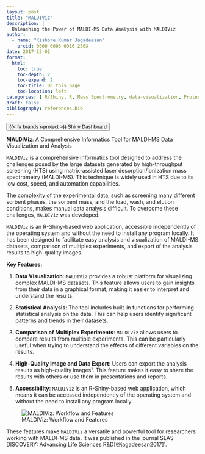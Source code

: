 ```yaml
---
layout: post
title: "MALDIViz"
description: |
  Unleashing the Power of MALDI-MS Data Analysis with MALDIViz
author: 
  - name: "Kishore Kumar Jagadeesan"
    orcid: 0000-0003-0916-256X
date: 2017-12-01
format: 
  html:
    toc: true
    toc-depth: 2
    toc-expand: 2
    toc-title: On this page
    toc-location: left
categories: [ R/Shiny, R, Mass Spectrometry, data-visualization, Proteomics]
draft: false
bibliography: references.bib
---
```

[<button type="button" class="btn btn-outline-primary"> {{< fa brands r-project >}} Shiny Dashboard </button>](https://jkkishore85.shinyapps.io/maldiviz/){.btn target=_blank}

**MALDIViz**: A Comprehensive Informatics Tool for MALDI-MS Data Visualization and Analysis

`MALDIViz` is a comprehensive informatics tool designed to address the challenges posed by the large datasets generated by high-throughput screening (HTS) using matrix-assisted laser desorption/ionization mass spectrometry (MALDI-MS). This technique is widely used in HTS due to its low cost, speed, and automation capabilities.

The complexity of the experimental data, such as screening many different sorbent phases, the sorbent mass, and the load, wash, and elution conditions, makes manual data analysis difficult. To overcome these challenges, `MALDIViz` was developed.

`MALDIViz` is an R-Shiny-based web application, accessible independently of the operating system and without the need to install any program locally. It has been designed to facilitate easy analysis and visualization of MALDI-MS datasets, comparison of multiplex experiments, and export of the analysis results to high-quality images.

**Key Features:**

1.  **Data Visualization**: `MALDIViz` provides a robust platform for visualizing complex MALDI-MS datasets. This feature allows users to gain insights from their data in a graphical format, making it easier to interpret and understand the results.

2.  **Statistical Analysis**: The tool includes built-in functions for performing statistical analysis on the data. This can help users identify significant patterns and trends in their datasets.

3.  **Comparison of Multiplex Experiments**: `MALDIViz` allows users to compare results from multiple experiments. This can be particularly useful when trying to understand the effects of different variables on the results.

4.  **High-Quality Image and Data Export**: Users can export the analysis results as high-quality images¹. This feature makes it easy to share the results with others or use them in presentations and reports.

5.  **Accessibility**: `MALDIViz` is an R-Shiny-based web application, which means it can be accessed independently of the operating system and without the need to install any program locally.

![MALDIViz: Workflow and Features](images/maldiviz01.png){fig-align="center"}

These features make `MALDIViz` a versatile and powerful tool for researchers working with MALDI-MS data. It was published in the journal SLAS DISCOVERY: Advancing Life Sciences R&D[@jagadeesan2017]¹.

